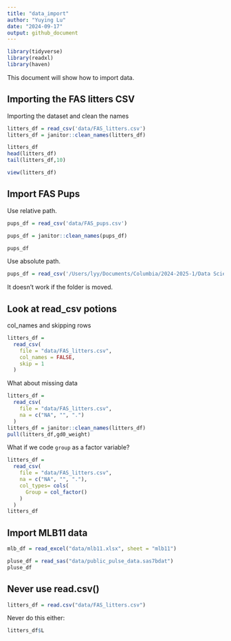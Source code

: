 ```yaml
---
title: "data_import"
author: "Yuying Lu"
date: "2024-09-17"
output: github_document
---
```


```r
library(tidyverse)
library(readxl)
library(haven)
```

This document will show how to import data.

## Importing the FAS litters CSV

Importing the dataset and clean the names

```r
litters_df = read_csv('data/FAS_litters.csv')
litters_df = janitor::clean_names(litters_df) 
```


```r
litters_df
head(litters_df)
tail(litters_df,10)
```


```r
view(litters_df)
```

## Import FAS Pups

Use relative path.

```r
pups_df = read_csv('data/FAS_pups.csv')

pups_df = janitor::clean_names(pups_df)

pups_df
```

Use absolute path. 

```r
pups_df = read_csv('/Users/lyy/Documents/Columbia/2024-2025-1/Data Science I/week3/data_wrangling_I/data/FAS_pups.csv')
```

It doesn't work if the folder is moved. 


## Look at read_csv potions

col_names and skipping rows

```r
litters_df = 
  read_csv(
    file = "data/FAS_litters.csv",
    col_names = FALSE,
    skip = 1
  )
```

What about missing data

```r
litters_df =
  read_csv(
    file = "data/FAS_litters.csv",
    na = c("NA", "", ".")
  )
litters_df = janitor::clean_names(litters_df)
pull(litters_df,gd0_weight)
```

What if we code `group` as a factor variable?

```r
litters_df = 
  read_csv(
    file = "data/FAS_litters.csv",
    na = c("NA", "", "."),
    col_types= cols(
      Group = col_factor()
    )
  )
litters_df
```

## Import MLB11 data


```r
mlb_df = read_excel("data/mlb11.xlsx", sheet = "mlb11")
```

```r
pluse_df = read_sas("data/public_pulse_data.sas7bdat")
pluse_df
```


## Never use read.csv()

```r
litters_df = read.csv("data/FAS_litters.csv")
```
Never do this either:
```r
litters_df$L
```